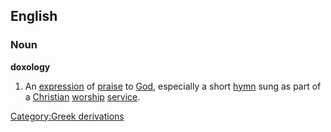 ==English==
===Noun===
{{wikipedia}}
'''doxology'''
#An [[expression]] of [[praise]] to [[God]], especially a short [[hymn]] sung as part of a [[Christian]] [[worship]] [[service]].
[[Category:Greek derivations]]